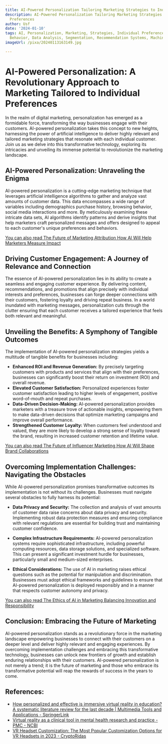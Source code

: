 ```yaml
---
title: AI-Powered Personalization Tailoring Marketing Strategies to Individual Preferences
description: AI-Powered Personalization Tailoring Marketing Strategies to Individual
  Preferences
author: Usf
date: '2024-01-10'
tags: AI, Personalization, Marketing, Strategies, Individual Preferences, Customer
  Behavior, Data Analysis, Segmentation, Recommendation Systems, Machine Learning
imageUrl: /pixa/20240113163149.jpg

---
```

# AI-Powered Personalization: A  Revolutionary Approach to Marketing Tailored to Individual Preferences

In the realm of digital marketing, personalization has emerged as a formidable force,  transforming the way businesses  engage with their customers. AI-powered  personalization takes this concept to new heights, harnessing the power of artificial intelligence to deliver highly relevant and tailored marketing strategies  that resonate with  each individual customer.  Join us as we delve  into  this transformative technology, exploring its intricacies  and unveiling its immense potential to revolutionize the marketing landscape.

## AI-Powered Personalization: Unraveling the Enigma

AI-powered personalization is a  cutting-edge marketing technique that leverages artificial intelligence algorithms to gather and analyze vast amounts of customer data.  This data encompasses a wide range of variables including demographics purchase history, browsing behavior, social media interactions and more. By meticulously examining these intricate data sets, AI algorithms  identify patterns and derive insights that help  marketers craft personalized messages and offers designed to appeal to each customer's unique preferences and behaviors.

[You can  also read The Future of  Marketing Attribution How AI Will Help  Marketers Measure Impact](The%20Future%20of%20Marketing%20Attribution%20How%20AI%20Will%20Help%20Marketers%20Measure%20Impact)


## Driving Customer Engagement: A Journey of Relevance and Connection

The essence of AI-powered personalization lies in its ability  to create a seamless and engaging customer  experience. By delivering content, recommendations, and promotions that align  precisely with individual interests and preferences, businesses can forge deeper connections with their customers, fostering  loyalty and driving repeat  business.  In a world inundated with marketing messages, personalization cuts through  the  clutter ensuring that  each customer receives  a tailored experience that feels both relevant and meaningful.

## Unveiling  the Benefits: A Symphony of Tangible Outcomes

The implementation of AI-powered  personalization strategies yields a multitude of tangible benefits for businesses including:

- **Enhanced ROI  and Revenue Generation:** By precisely targeting customers with  products and services  that align  with their preferences, businesses can significantly boost their return on investment (ROI) and overall revenue.
- **Elevated Customer Satisfaction:** Personalized  experiences foster customer satisfaction leading  to higher levels of engagement, positive word-of-mouth and repeat purchases.
- **Data-Driven Decision-Making:** AI-powered personalization  provides marketers with a treasure trove  of actionable insights, empowering them  to make data-driven decisions that optimize marketing campaigns and improve overall performance.
- **Strengthened Customer Loyalty:** When customers  feel understood and valued, they are more likely to  develop a strong sense of loyalty toward the brand, resulting in increased customer retention and lifetime value.

[You can also read The Future of Influencer Marketing How AI Will Shape Brand Collaborations](The%20Future%20of%20Influencer%20Marketing%20How%20AI%20Will%20Shape%20Brand%20Collaborations)


## Overcoming Implementation Challenges: Navigating the Obstacles

While AI-powered personalization promises transformative  outcomes its implementation is not without  its challenges. Businesses must navigate several obstacles to fully harness its potential:

- **Data Privacy and Security:** The collection and analysis of vast  amounts  of customer data raise concerns about data privacy and security. Implementing  robust data protection measures and ensuring  compliance with relevant regulations are essential for building trust and maintaining customer confidence.

- **Complex Infrastructure Requirements:** AI-powered  personalization systems require sophisticated infrastructure, including  powerful computing resources, data storage solutions, and specialized software. This can present a significant investment hurdle for businesses, particularly small and medium-sized enterprises.

- **Ethical Considerations:** The use of AI in marketing raises ethical questions such  as  the potential for manipulation and discrimination. Businesses must adopt ethical frameworks and guidelines to ensure that  AI-powered personalization is deployed  responsibly and in a manner that respects customer autonomy and privacy.

[You can also read The Ethics of AI in Marketing  Balancing Innovation and Responsibility](The%20Ethics%20of%20AI%20in%20Marketing%20Balancing%20Innovation%20and%20Responsibility)


## Conclusion: Embracing the Future of Marketing

AI-powered personalization stands as a revolutionary  force in  the marketing landscape empowering businesses to connect with their customers on a deeper level and deliver highly relevant  and engaging experiences. By overcoming implementation challenges  and embracing this transformative technology, businesses can unlock new frontiers of growth and  establish enduring relationships with their customers. AI-powered personalization is not merely a  trend; it is  the future of marketing  and those who embrace its transformative potential will reap  the  rewards of success  in the years to come.

## References:
- [How personalized and effective is immersive virtual reality in education? A systematic literature review for the last decade | Multimedia Tools and Applications - SpringerLink](https://link.springer.com/article/10.1007/s11042-023-15986-7)
- [Virtual reality as a clinical tool in mental health research and practice - PMC - NCBI](https://www.ncbi.nlm.nih.gov/pmc/articles/PMC7366939/)
- [VR Headset Customization: The Most Popular Customization Options for VR Headsets in 2023 - CryptoRidas](https://cryptoridas.com/vr-headset-customization/)
